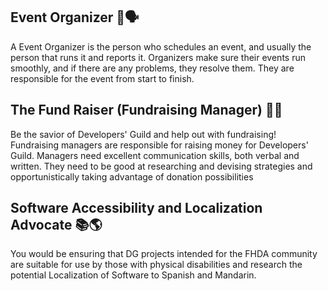 
<Helmet title="Roles with the Developers Guild" defer={false} />
<Container>

## Event Organizer 👋🗣

A Event Organizer is the person who schedules an event, and usually the person that runs it and reports it. Organizers make sure their events run smoothly, and if there are any problems, they resolve them. They are responsible for the event from start to finish.

## The Fund Raiser (Fundraising Manager) 🏦💸

Be the savior of Developers' Guild and help out with fundraising! Fundraising managers are responsible for raising money for Developers' Guild. Managers need excellent communication skills, both verbal and written. They need to be good at researching and devising strategies and opportunistically taking advantage of donation possibilities

## Software Accessibility and Localization Advocate 📚🌎

You would be ensuring that DG projects intended for the FHDA community
are suitable for use by those with physical disabilities and research
the potential Localization of Software to Spanish and Mandarin.

</Container>
